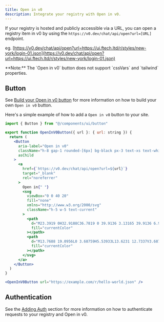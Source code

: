 ```yaml
---
title: Open in v0
description: Integrate your registry with Open in v0.
---
```


If your registry is hosted and publicly accessible via a URL, you can open a registry item in v0 by using the `https://v0.dev/chat/api/open?url=[URL]` endpoint.

eg. [https://v0.dev/chat/api/open?url=https://ui.ftech.ltd/r/styles/new-york/login-01.json](https://v0.dev/chat/api/open?url=https://ui.ftech.ltd/r/styles/new-york/login-01.json)

<Callout className="mt-6">
  **Note:** The `Open in v0` button does not support `cssVars` and `tailwind`
  properties.
</Callout>

## Button

See [Build your Open in v0 button](https://v0.dev/chat/button) for more information on how to build your own `Open in v0` button.

Here's a simple example of how to add a `Open in v0` button to your site.

```jsx
import { Button } from "@/components/ui/button"

export function OpenInV0Button({ url }: { url: string }) {
  return (
    <Button
      aria-label="Open in v0"
      className="h-8 gap-1 rounded-[6px] bg-black px-3 text-xs text-white hover:bg-black hover:text-white dark:bg-white dark:text-black"
      asChild
    >
      <a
        href={`https://v0.dev/chat/api/open?url=${url}`}
        target="_blank"
        rel="noreferrer"
      >
        Open in{" "}
        <svg
          viewBox="0 0 40 20"
          fill="none"
          xmlns="http://www.w3.org/2000/svg"
          className="h-5 w-5 text-current"
        >
          <path
            d="M23.3919 0H32.9188C36.7819 0 39.9136 3.13165 39.9136 6.99475V16.0805H36.0006V6.99475C36.0006 6.90167 35.9969 6.80925 35.9898 6.71766L26.4628 16.079C26.4949 16.08 26.5272 16.0805 26.5595 16.0805H36.0006V19.7762H26.5595C22.6964 19.7762 19.4788 16.6139 19.4788 12.7508V3.68923H23.3919V12.7508C23.3919 12.9253 23.4054 13.0977 23.4316 13.2668L33.1682 3.6995C33.0861 3.6927 33.003 3.68923 32.9188 3.68923H23.3919V0Z"
            fill="currentColor"
          ></path>
          <path
            d="M13.7688 19.0956L0 3.68759H5.53933L13.6231 12.7337V3.68759H17.7535V17.5746C17.7535 19.6705 15.1654 20.6584 13.7688 19.0956Z"
            fill="currentColor"
          ></path>
        </svg>
      </a>
    </Button>
  )
}
```

```jsx
<OpenInV0Button url="https://example.com/r/hello-world.json" />
```

## Authentication

See the [Adding Auth](/docs/registry/getting-started#adding-auth) section for more information on how to authenticate requests to your registry and Open in v0.
